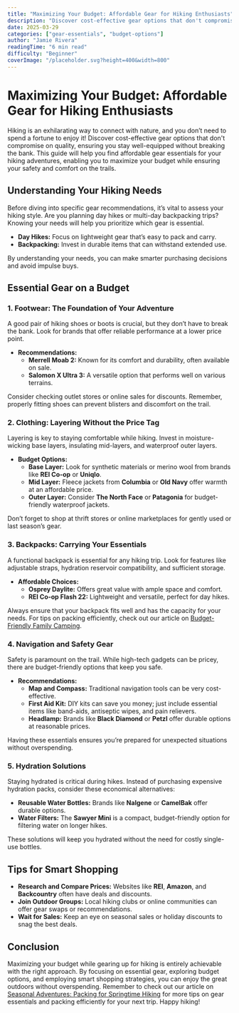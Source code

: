 ```yaml
---
title: "Maximizing Your Budget: Affordable Gear for Hiking Enthusiasts"
description: "Discover cost-effective gear options that don't compromise on quality, ensuring you stay well-equipped without breaking the bank."
date: 2025-03-29
categories: ["gear-essentials", "budget-options"]
author: "Jamie Rivera"
readingTime: "6 min read"
difficulty: "Beginner"
coverImage: "/placeholder.svg?height=400&width=800"
---
```


# Maximizing Your Budget: Affordable Gear for Hiking Enthusiasts

Hiking is an exhilarating way to connect with nature, and you don’t need to spend a fortune to enjoy it! Discover cost-effective gear options that don't compromise on quality, ensuring you stay well-equipped without breaking the bank. This guide will help you find affordable gear essentials for your hiking adventures, enabling you to maximize your budget while ensuring your safety and comfort on the trails.

## Understanding Your Hiking Needs

Before diving into specific gear recommendations, it’s vital to assess your hiking style. Are you planning day hikes or multi-day backpacking trips? Knowing your needs will help you prioritize which gear is essential. 

- **Day Hikes:** Focus on lightweight gear that’s easy to pack and carry.
- **Backpacking:** Invest in durable items that can withstand extended use.

By understanding your needs, you can make smarter purchasing decisions and avoid impulse buys.

## Essential Gear on a Budget

### 1. Footwear: The Foundation of Your Adventure

A good pair of hiking shoes or boots is crucial, but they don’t have to break the bank. Look for brands that offer reliable performance at a lower price point. 

- **Recommendations:**
  - **Merrell Moab 2:** Known for its comfort and durability, often available on sale.
  - **Salomon X Ultra 3:** A versatile option that performs well on various terrains.

Consider checking outlet stores or online sales for discounts. Remember, properly fitting shoes can prevent blisters and discomfort on the trail.

### 2. Clothing: Layering Without the Price Tag

Layering is key to staying comfortable while hiking. Invest in moisture-wicking base layers, insulating mid-layers, and waterproof outer layers. 

- **Budget Options:**
  - **Base Layer:** Look for synthetic materials or merino wool from brands like **REI Co-op** or **Uniqlo**.
  - **Mid Layer:** Fleece jackets from **Columbia** or **Old Navy** offer warmth at an affordable price.
  - **Outer Layer:** Consider **The North Face** or **Patagonia** for budget-friendly waterproof jackets.

Don’t forget to shop at thrift stores or online marketplaces for gently used or last season’s gear.

### 3. Backpacks: Carrying Your Essentials

A functional backpack is essential for any hiking trip. Look for features like adjustable straps, hydration reservoir compatibility, and sufficient storage.

- **Affordable Choices:**
  - **Osprey Daylite:** Offers great value with ample space and comfort.
  - **REI Co-op Flash 22:** Lightweight and versatile, perfect for day hikes.

Always ensure that your backpack fits well and has the capacity for your needs. For tips on packing efficiently, check out our article on [Budget-Friendly Family Camping](#).

### 4. Navigation and Safety Gear

Safety is paramount on the trail. While high-tech gadgets can be pricey, there are budget-friendly options that keep you safe.

- **Recommendations:**
  - **Map and Compass:** Traditional navigation tools can be very cost-effective.
  - **First Aid Kit:** DIY kits can save you money; just include essential items like band-aids, antiseptic wipes, and pain relievers.
  - **Headlamp:** Brands like **Black Diamond** or **Petzl** offer durable options at reasonable prices.

Having these essentials ensures you’re prepared for unexpected situations without overspending.

### 5. Hydration Solutions

Staying hydrated is critical during hikes. Instead of purchasing expensive hydration packs, consider these economical alternatives:

- **Reusable Water Bottles:** Brands like **Nalgene** or **CamelBak** offer durable options.
- **Water Filters:** The **Sawyer Mini** is a compact, budget-friendly option for filtering water on longer hikes.

These solutions will keep you hydrated without the need for costly single-use bottles.

## Tips for Smart Shopping

- **Research and Compare Prices:** Websites like **REI**, **Amazon**, and **Backcountry** often have deals and discounts.
- **Join Outdoor Groups:** Local hiking clubs or online communities can offer gear swaps or recommendations.
- **Wait for Sales:** Keep an eye on seasonal sales or holiday discounts to snag the best deals.

## Conclusion

Maximizing your budget while gearing up for hiking is entirely achievable with the right approach. By focusing on essential gear, exploring budget options, and employing smart shopping strategies, you can enjoy the great outdoors without overspending. Remember to check out our article on [Seasonal Adventures: Packing for Springtime Hiking](#) for more tips on gear essentials and packing efficiently for your next trip. Happy hiking!